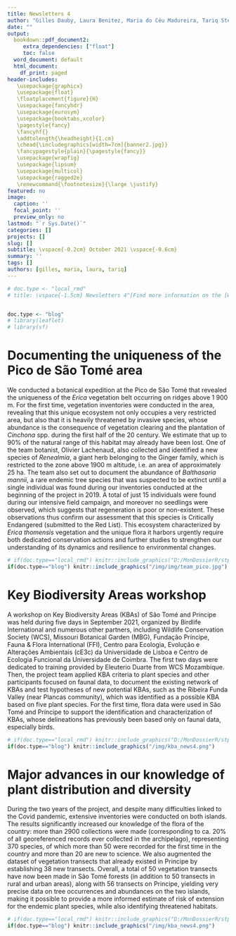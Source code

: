 ```yaml
---
title: Newsletters 4
author: "Gilles Dauby, Laura Benitez, Maria do Céu Madureira, Tariq Stévart"
date: ""
output: 
  bookdown::pdf_document2:
     extra_dependencies: ["float"]
     toc: false
  word_document: default
  html_document:
    df_print: paged
header-includes: 
   \usepackage{graphicx}
   \usepackage{float}
   \floatplacement{figure}{H}
   \usepackage{fancyhdr}
   \usepackage{eurosym}
   \usepackage{booktabs,xcolor}
   \pagestyle{fancy}
   \fancyhf{}
   \addtolength{\headheight}{1.cm}
   \chead{\includegraphics[width=7cm]{banner2.jpg}}
   \fancypagestyle{plain}{\pagestyle{fancy}}
   \usepackage{wrapfig}
   \usepackage{lipsum}
   \usepackage{multicol}
   \usepackage{ragged2e}
   \renewcommand{\footnotesize}{\large \justify}
featured: no
image:
  caption: ''
  focal_point: ''
  preview_only: no
lastmod: "`r Sys.Date()`"
categories: []
projects: []
slug: []
subtitle: \vspace{-0.2cm} October 2021 \vspace{-0.6cm}
summary: ''
tags: []
authors: [gilles, maria, laura, tariq]
---
```


\vspace{-13truemm}

```r

# doc.type <- "local_rmd"
# title: \vspace{-1.5cm} Newsletters 4^[Find more information on the [WEBSITE](https://cepf-stp-threat-flora.netlify.app/#about)]


doc.type <- "blog"
# library(leaflet)
# library(sf)

```

# Documenting the uniqueness of the Pico de São Tomé area
We conducted a botanical expedition at the Pico de São Tomé that revealed the uniqueness of the *Erica* vegetation belt occurring on ridges above 1 900 m. For the first time, vegetation inventories were conducted in the area, revealing that this unique ecosystem not only occupies a very restricted area, but also that it is heavily threatened by invasive species, whose abundance is the consequence of vegetation clearing and the plantation of *Cinchona* spp. during the first half of the 20 century. We estimate that up to 90% of the natural range of this habitat may already have been lost. One of the team botanist, Olivier Lachenaud, also collected and identified a new species of *Renealmia*, a giant herb belonging to the Ginger family, which is restricted to the zone above 1900 m altitude, i.e. an area of approximately 25 ha. The team also set out to document the abundance of *Balthasaria mannii*, a rare endemic tree species that was suspected to be extinct until a single individual was found during our inventories conducted at the beginning of the project in 2019. A total of just 15 individuals were found during our intensive field campaign, and moreover no seedlings were observed, which suggests that regeneration is poor or non-existent. These observations thus confirm our assessment that this species is Critically Endangered (submitted to the Red List). This ecosystem characterized by *Erica thomensis* vegetation and the unique flora it harbors urgently require both dedicated conservation actions and further studies to strengthen our understanding of its dynamics and resilience to environmental changes.

```r
# if(doc.type=="local_rmd") knitr::include_graphics("D:/MonDossierR/stp_website_backup//static/img/team_pico.jpg")
if(doc.type=="blog") knitr::include_graphics("/img/img/team_pico.jpg")
```

\vspace{-10truemm}

# Key Biodiversity Areas workshop
A workshop on Key Biodiversity Areas (KBAs) of São Tomé and Principe was held during five days in September 2021, organized by Birdlife International and numerous other partners, including Wildlife Conservation Society (WCS), Missouri Botanical Garden (MBG), Fundação Príncipe, Fauna & Flora International (FFI), Centro para Ecologia, Evolução e Alterações Ambientais (cE3c) da Universidade de Lisboa e Centro de Ecologia Funcional da Universidade de Coimbra. The first two days were dedicated to training provided by Eleuterio Duarte from WCS Mozambique. Then, the project team applied KBA criteria to plant species and other participants focused on faunal data, to document the existing network of KBAs and test hypotheses of new potential KBAs, such as the Ribeira Funda Valley (near Plancas community), which was identified as a possible KBA based on five plant species. For the first time, flora data were used in São Tomé and Príncipe to support the identification and characterization of KBAs, whose delineations has previously been based only on faunal data, especially birds.


```r
# if(doc.type=="local_rmd") knitr::include_graphics("D:/MonDossierR/stp_website_backup//static/img/kba_news4.png")
if(doc.type=="blog") knitr::include_graphics("/img/kba_news4.png")
```

\vspace{-10truemm}

# Major advances in our knowledge of plant distribution and diversity

During the two years of the project, and despite many difficulties linked to the Covid pandemic, extensive inventories were conducted on both islands. The results significantly increased our knowledge of the flora of the country: more than 2900 collections were made (corresponding to ca. 20% of all georeferenced records ever collected in the archipelago), representing 370 species, of which more than 50 were recorded for the first time in the country and more than 20 are new to science. We also augmented the dataset of vegetation transects that already existed in Principe by establishing 38 new transects. Overall, a total of 50 vegetation transects have now been made in São Tomé forests (in addition to 50 transects in rural and urban areas), along with 56 transects on Principe, yielding very precise data on tree occurrences and abundances on the two islands, making it possible to provide a more informed estimate of risk of extension for the endemic plant species, while also identifying threatened habitats.


```r
# if(doc.type=="local_rmd") knitr::include_graphics("D:/MonDossierR/stp_website_backup//static/img/sampling_trought_time.png")
if(doc.type=="blog") knitr::include_graphics("/img/kba_news4.png")
```





